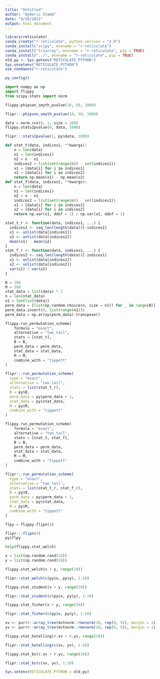 ```yaml
---
title: "Untitled"
author: "Aymeric Stamm"
date: "9/20/2021"
output: html_document
---
```


```r
library(reticulate)
conda_create("r-reticulate", python_version = "3.9")
conda_install("scipy", envname = "r-reticulate")
conda_install("triarray", envname = "r-reticulate", pip = TRUE)
conda_install("../", envname = "r-reticulate", pip = TRUE)
old_py <- Sys.getenv("RETICULATE_PYTHON")
Sys.unsetenv("RETICULATE_PYTHON")
use_condaenv("r-reticulate")
```

```r
py_config()
```

```python
import numpy as np
import flippy
from scipy.stats import norm
```

```python
flippy.phipson_smyth_pvalue(10, 50, 1000)
```

```r
flipr:::phipson_smyth_pvalue(10, 50, 1000)
```

```python
data = norm.rvs(0, 1, size = 100)
flippy.stats2pvalue(0, data, 1000)
```

```r
flipr:::stats2pvalue(1, py$data, 1000)
```

```python
def stat_t(data, indices1, **kwargs):
    n = len(data)
    n1 = len(indices1)
    n2 = n - n1
    indices2 = list(set(range(n)) - set(indices1))
    x1 = [data[i] for i in indices1]
    x2 = [data[i] for i in indices2]
    return np.mean(x1) - np.mean(x2)
def stat_f(data, indices1, **kwargs):
    n = len(data)
    n1 = len(indices1)
    n2 = n - n1
    indices2 = list(set(range(n)) - set(indices1))
    x1 = [data[i] for i in indices1]
    x2 = [data[i] for i in indices2]
    return np.var(x1, ddof = 1) / np.var(x2, ddof = 1)
```

```r
stat_t_r <- function(data, indices1, ...) {
  indices2 <- seq_len(length(data))[-indices1]
  x1 <- unlist(data[indices1])
  x2 <- unlist(data[indices2])
  mean(x1) - mean(x2)
}
stat_f_r <- function(data, indices1, ...) {
  indices2 <- seq_len(length(data))[-indices1]
  x1 <- unlist(data[indices1])
  x2 <- unlist(data[indices2])
  var(x1) / var(x2)
}
```

```python
B = 100
M = 100
stat_data = list(data) * 2
n = len(stat_data)
n1 = len(list(data))
perm_data = [list(np.random.choice(n, size = n1)) for _ in range(B)]
perm_data.insert(0, list(range(n1)))
perm_data = np.array(perm_data).transpose()
```

```python
flippy.run_permutation_scheme(
    formula = "exact", 
    alternative = "two_tail", 
    stats = [stat_t], 
    B = B, 
    perm_data = perm_data, 
    stat_data = stat_data, 
    M = M, 
    combine_with = "tippett"
)
```

```r
flipr:::run_permutation_scheme(
  type = "exact", 
  alternative = "two_tail", 
  stats = list(stat_t_r), 
  B = py$B, 
  perm_data = py$perm_data + 1, 
  stat_data = py$stat_data, 
  M = py$M, 
  combine_with = "tippett"
)
```

```python
flippy.run_permutation_scheme(
    formula = "exact", 
    alternative = "two_tail", 
    stats = [stat_t, stat_f], 
    B = B, 
    perm_data = perm_data, 
    stat_data = stat_data, 
    M = M, 
    combine_with = "tippett"
)
```

```r
flipr:::run_permutation_scheme(
  type = "exact", 
  alternative = "two_tail", 
  stats = list(stat_t_r, stat_f_r), 
  B = py$B, 
  perm_data = py$perm_data + 1, 
  stat_data = py$stat_data, 
  M = py$M, 
  combine_with = "tippett"
)
```

```python
flpy = flippy.flipn(4)
```

```r
flipr:::flipn(4)
py$flpy
```

```python
help(flippy.stat_welch)
```

```python
x = list(np.random.rand(10))
y = list(np.random.rand(10))
```

```python
flippy.stat_welch(x + y, range(10))
```

```r
flipr::stat_welch(c(py$x, py$y), 1:10)
```

```python
flippy.stat_student(x + y, range(10))
```

```r
flipr::stat_student(c(py$x, py$y), 1:10)
```

```python
flippy.stat_fisher(x + y, range(10))
```

```r
flipr::stat_fisher(c(py$x, py$y), 1:10)
```

```r
xv <- purrr::array_tree(mvtnorm::rmvnorm(10, rep(0, 5)), margin = 1)
yv <- purrr::array_tree(mvtnorm::rmvnorm(10, rep(0, 5)), margin = 1)
```

```python
flippy.stat_hotelling(r.xv + r.yv, range(10))
```

```r
flipr::stat_hotelling(c(xv, yv), 1:10)
```

```python
flippy.stat_bs(r.xv + r.yv, range(10))
```

```r
flipr::stat_bs(c(xv, yv), 1:10)
```

```r
Sys.setenv(RETICULATE_PYTHON = old_py)
```

